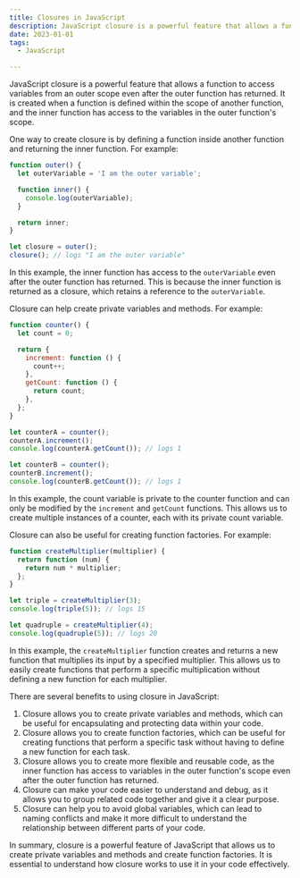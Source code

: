```yaml
---
title: Closures in JavaScript
description: JavaScript closure is a powerful feature that allows a function to access variables from an outer scope even after the outer function has returned.
date: 2023-01-01
tags:
  - JavaScript

---
```


JavaScript closure is a powerful feature that allows a function to access variables from an outer scope even after the outer function has returned. It is created when a function is defined within the scope of another function, and the inner function has access to the variables in the outer function's scope.

One way to create closure is by defining a function inside another function and returning the inner function. For example:

```js
function outer() {
  let outerVariable = 'I am the outer variable';

  function inner() {
    console.log(outerVariable);
  }

  return inner;
}

let closure = outer();
closure(); // logs "I am the outer variable"
```

In this example, the inner function has access to the `outerVariable` even after the outer function has returned. This is because the inner function is returned as a closure, which retains a reference to the `outerVariable`.

Closure can help create private variables and methods. For example:

```js
function counter() {
  let count = 0;

  return {
    increment: function () {
      count++;
    },
    getCount: function () {
      return count;
    },
  };
}

let counterA = counter();
counterA.increment();
console.log(counterA.getCount()); // logs 1

let counterB = counter();
counterB.increment();
console.log(counterB.getCount()); // logs 1
```

In this example, the count variable is private to the counter function and can only be modified by the `increment` and `getCount` functions. This allows us to create multiple instances of a counter, each with its private count variable.

Closure can also be useful for creating function factories. For example:

```js
function createMultiplier(multiplier) {
  return function (num) {
    return num * multiplier;
  };
}

let triple = createMultiplier(3);
console.log(triple(5)); // logs 15

let quadruple = createMultiplier(4);
console.log(quadruple(5)); // logs 20
```

In this example, the `createMultiplier` function creates and returns a new function that multiplies its input by a specified multiplier. This allows us to easily create functions that perform a specific multiplication without defining a new function for each multiplier.

There are several benefits to using closure in JavaScript:

1. Closure allows you to create private variables and methods, which can be useful for encapsulating and protecting data within your code.
2. Closure allows you to create function factories, which can be useful for creating functions that perform a specific task without having to define a new function for each task.
3. Closure allows you to create more flexible and reusable code, as the inner function has access to variables in the outer function's scope even after the outer function has returned.
4. Closure can make your code easier to understand and debug, as it allows you to group related code together and give it a clear purpose.
5. Closure can help you to avoid global variables, which can lead to naming conflicts and make it more difficult to understand the relationship between different parts of your code.

In summary, closure is a powerful feature of JavaScript that allows us to create private variables and methods and create function factories. It is essential to understand how closure works to use it in your code effectively.
